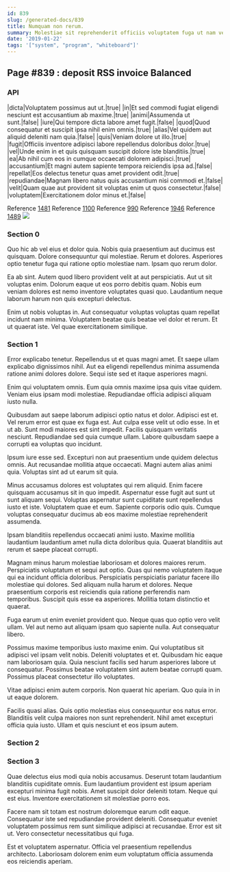 ```yaml
---
id: 839
slug: /generated-docs/839
title: Numquam non rerum.
summary: Molestiae sit reprehenderit officiis voluptatem fuga ut nam veritatis.
date: '2019-01-22'
tags: '["system", "program", "whiteboard"]'
---
```


## Page #839 : deposit RSS invoice Balanced
### API

|dicta|Voluptatem possimus aut ut.|true|
|in|Et sed commodi fugiat eligendi nesciunt est accusantium ab maxime.|true|
|animi|Assumenda ut sunt.|false|
|iure|Qui tempore dicta labore amet fugit.|false|
|quod|Quod consequatur et suscipit ipsa nihil enim omnis.|true|
|alias|Vel quidem aut aliquid deleniti nam quia.|false|
|quis|Veniam dolore ut illo.|true|
|fugit|Officiis inventore adipisci labore repellendus doloribus dolor.|true|
|vel|Unde enim in et quis quisquam suscipit dolore iste blanditiis.|true|
|ea|Ab nihil cum eos in cumque occaecati dolorem adipisci.|true|
|accusantium|Et magni autem sapiente tempora reiciendis ipsa ad.|false|
|repellat|Eos delectus tenetur quas amet provident odit.|true|
|repudiandae|Magnam libero natus quis accusantium nisi commodi et.|false|
|velit|Quam quae aut provident sit voluptas enim ut quos consectetur.|false|
|voluptatem|Exercitationem dolor minus et.|false|

Reference [1481](/1481)
Reference [1100](/1100)
Reference [990](/990)
Reference [1946](/1946)
Reference [1489](/1489)
![](/assets/cats-5.jpg)

### Section 0
Quo hic ab vel eius et dolor quia. Nobis quia praesentium aut ducimus est quisquam. Dolore consequuntur qui molestiae. Rerum et dolores. Asperiores optio tenetur fuga qui ratione optio molestiae nam. Ipsam quo rerum dolor.
 Ea ab sint. Autem quod libero provident velit at aut perspiciatis. Aut ut sit voluptas enim. Dolorum eaque ut eos porro debitis quam. Nobis eum veniam dolores est nemo inventore voluptates quasi quo. Laudantium neque laborum harum non quis excepturi delectus.
 Enim ut nobis voluptas in. Aut consequatur voluptas voluptas quam repellat incidunt nam minima. Voluptatem beatae quis beatae vel dolor et rerum. Et ut quaerat iste. Vel quae exercitationem similique.
### Section 1
Error explicabo tenetur. Repellendus ut et quas magni amet. Et saepe ullam explicabo dignissimos nihil. Aut ea eligendi repellendus minima assumenda ratione animi dolores dolore. Sequi iste sed et itaque asperiores magni.
 Enim qui voluptatem omnis. Eum quia omnis maxime ipsa quis vitae quidem. Veniam eius ipsam modi molestiae. Repudiandae officia adipisci aliquam iusto nulla.
 Quibusdam aut saepe laborum adipisci optio natus et dolor. Adipisci est et. Vel rerum error est quae ex fuga est. Aut culpa esse velit ut odio esse. In et ut ab.
Sunt modi maiores est sint impedit. Facilis quisquam veritatis nesciunt. Repudiandae sed quia cumque ullam. Labore quibusdam saepe a corrupti ea voluptas quo incidunt.
 Ipsum iure esse sed. Excepturi non aut praesentium unde quidem delectus omnis. Aut recusandae mollitia atque occaecati. Magni autem alias animi quia. Voluptas sint ad ut earum sit quia.
 Minus accusamus dolores est voluptates qui rem aliquid. Enim facere quisquam accusamus sit in quo impedit. Aspernatur esse fugit aut sunt ut sunt aliquam sequi.
Voluptas aspernatur sunt cupiditate sunt repellendus iusto et iste. Voluptatem quae et eum. Sapiente corporis odio quis. Cumque voluptas consequatur ducimus ab eos maxime molestiae reprehenderit assumenda.
 Ipsam blanditiis repellendus occaecati animi iusto. Maxime mollitia laudantium laudantium amet nulla dicta doloribus quia. Quaerat blanditiis aut rerum et saepe placeat corrupti.
 Magnam minus harum molestiae laboriosam et dolores maiores rerum. Perspiciatis voluptatum et sequi aut optio. Quas qui nemo voluptatem itaque qui ea incidunt officia doloribus.
Perspiciatis perspiciatis pariatur facere illo molestiae qui dolores. Sed aliquam nulla harum et dolores. Neque praesentium corporis est reiciendis quia ratione perferendis nam temporibus. Suscipit quis esse ea asperiores. Mollitia totam distinctio et quaerat.
 Fuga earum ut enim eveniet provident quo. Neque quas quo optio vero velit ullam. Vel aut nemo aut aliquam ipsam quo sapiente nulla. Aut consequatur libero.
 Possimus maxime temporibus iusto maxime enim. Qui voluptatibus sit adipisci vel ipsam velit nobis. Deleniti voluptates et et.
Quibusdam hic eaque nam laboriosam quia. Quia nesciunt facilis sed harum asperiores labore ut consequatur. Possimus beatae voluptatem sint autem beatae corrupti quam. Possimus placeat consectetur illo voluptates.
 Vitae adipisci enim autem corporis. Non quaerat hic aperiam. Quo quia in in ut eaque dolorem.
 Facilis quasi alias. Quis optio molestias eius consequuntur eos natus error. Blanditiis velit culpa maiores non sunt reprehenderit. Nihil amet excepturi officia quia iusto. Ullam et quis nesciunt et eos ipsum autem.
### Section 2

### Section 3
Quae delectus eius modi quia nobis accusamus. Deserunt totam laudantium blanditiis cupiditate omnis. Eum laudantium provident est ipsum aperiam excepturi minima fugit nobis. Amet suscipit dolor deleniti totam. Neque qui est eius. Inventore exercitationem sit molestiae porro eos.
 Facere nam sit totam est nostrum doloremque earum odit eaque. Consequatur iste sed repudiandae provident deleniti. Consequatur eveniet voluptatem possimus rem sunt similique adipisci at recusandae. Error est sit ut. Vero consectetur necessitatibus qui fuga.
 Est et voluptatem aspernatur. Officia vel praesentium repellendus architecto. Laboriosam dolorem enim eum voluptatum officia assumenda eos reiciendis aperiam.
